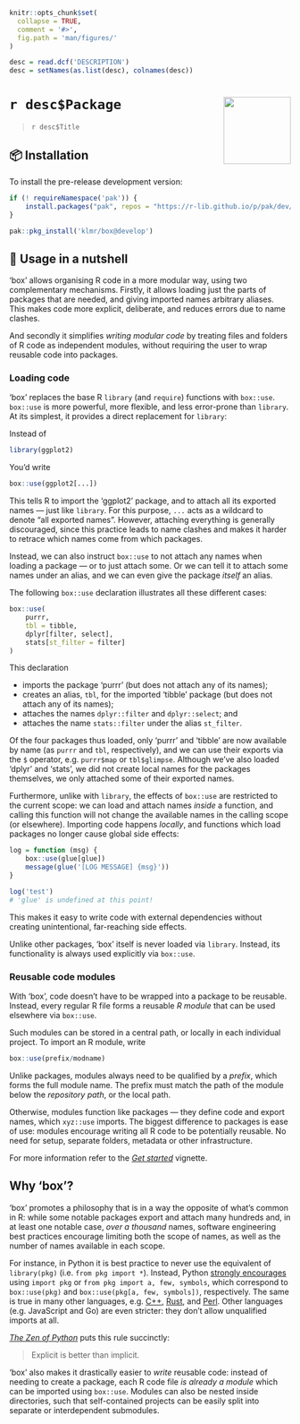<!-- README.md is generated from README.rmd. Please edit that file instead! -->

```r
knitr::opts_chunk$set(
  collapse = TRUE,
  comment = '#>',
  fig.path = 'man/figures/'
)

desc = read.dcf('DESCRIPTION')
desc = setNames(as.list(desc), colnames(desc))
```

# `r desc$Package` <img src="man/figures/box.svg" align="right" alt="" width="120"/>

> `r desc$Title`

## 📦 Installation

To install the pre-release development version:

```r
if (! requireNamespace('pak')) {
    install.packages("pak", repos = "https://r-lib.github.io/p/pak/dev/")
}

pak::pkg_install('klmr/box@develop')
```

## 🥜 Usage in a nutshell

‘box’ allows organising R code in a more modular way, using two complementary
mechanisms. Firstly, it allows loading just the parts of packages that are
needed, and giving imported names arbitrary aliases. This makes code more
explicit, deliberate, and reduces errors due to name clashes.

And secondly it simplifies *writing modular code* by treating files and folders
of R code as independent modules, without requiring the user to wrap reusable
code into packages.

### Loading code

‘box’ replaces the base R `library` (and `require`) functions with `box::use`.
`box::use` is more powerful, more flexible, and less error-prone than `library`.
At its simplest, it provides a direct replacement for `library`:

Instead of

```r
library(ggplot2)
```

You’d write

```r
box::use(ggplot2[...])
```

This tells R to import the ‘ggplot2’ package, and to attach all its exported
names — just like `library`. For this purpose, `...` acts as a wildcard to
denote “all exported names”. However, attaching everything is generally
discouraged, since this practice leads to name clashes and makes it harder to
retrace which names come from which packages.

Instead, we can also instruct `box::use` to not attach any names when loading a
package — or to just attach some. Or we can tell it to attach some names under
an alias, and we can even give the package *itself* an alias.

The following `box::use` declaration illustrates all these different cases:

```r
box::use(
    purrr,
    tbl = tibble,
    dplyr[filter, select],
    stats[st_filter = filter]
)
```

This declaration

* imports the package ‘purrr’ (but does not attach any of its names);
* creates an alias, `tbl`, for the imported ‘tibble’ package (but does not
  attach any of its names);
* attaches the names `dplyr::filter` and `dplyr::select`; and
* attaches the name `stats::filter` under the alias `st_filter`.

Of the four packages thus loaded, only ‘purrr’ and ‘tibble’ are now available by
name (as `purrr` and `tbl`, respectively), and we can use their exports via the
`$` operator, e.g. `purrr$map` or `tbl$glimpse`. Although we’ve also loaded
‘dplyr’ and ‘stats’, we did not create local names for the packages themselves,
we only attached some of their exported names.

Furthermore, unlike with `library`, the effects of `box::use` are restricted to
the current scope: we can load and attach names *inside* a function, and calling
this function will not change the available names in the calling scope (or
elsewhere). Importing code happens *locally*, and functions which load packages
no longer cause global side effects:

```r
log = function (msg) {
    box::use(glue[glue])
    message(glue('[LOG MESSAGE] {msg}'))
}

log('test')
# 'glue' is undefined at this point!
```

This makes it easy to write code with external dependencies without creating
unintentional, far-reaching side effects.

Unlike other packages, ‘box’ itself is never loaded via `library`. Instead, its
functionality is always used explicitly via `box::use`.

### Reusable code modules

With ‘box’, code doesn’t have to be wrapped into a package to be reusable.
Instead, every regular R file forms a reusable *R module* that can be used
elsewhere via `box::use`.

Such modules can be stored in a central path, or locally in each individual
project. To import an R module, write

```r
box::use(prefix/modname)
```

Unlike packages, modules always need to be qualified by a *prefix*, which forms
the full module name. The prefix must match the path of the module below the
*repository path*, or the local path.

Otherwise, modules function like packages — they define code and export names,
which `xyz::use` imports. The biggest difference to packages is ease of use:
modules encourage writing all R code to be potentially reusable. No need for
setup, separate folders, metadata or other infrastructure.

For more information refer to the *[Get started][]* vignette.

## Why ‘box’?

‘box’ promotes a philosophy that is in a way the opposite of what’s common in R:
while some notable packages export and attach many hundreds and, in at least one
notable case, *over a thousand* names, software engineering best practices
encourage limiting both the scope of names, as well as the number of names
available in each scope.

For instance, in Python it is best practice to never use the equivalent of
`library(pkg)` (i.e. `from pkg import *`). Instead, Python [strongly
encourages][pep8] using `import pkg` or `from pkg import a, few, symbols`, which
correspond to `box::use(pkg)` and `box::use(pkg[a, few, symbols])`,
respectively. The same is true in many other languages, e.g. [C++][], [Rust][],
and [Perl][]. Other languages (e.g. JavaScript and Go) are even stricter: they
don’t allow unqualified imports at all.

[*The Zen of Python*][pep20] puts this rule succinctly:

> Explicit is better than implicit.

‘box’ also makes it drastically easier to *write* reusable code: instead of
needing to create a package, each R code file *is already a module* which can be
imported using `box::use`. Modules can also be nested inside directories, such
that self-contained projects can be easily split into separate or interdependent
submodules.

[pep8]: https://www.python.org/dev/peps/pep-0008/#imports
[Get started]: https://klmr.me/box/articles/box.html
[C++]: https://isocpp.github.io/CppCoreGuidelines/CppCoreGuidelines#Rs-using
[Rust]: https://stackoverflow.com/q/23839699/1968
[Perl]: https://perldoc.perl.org/Exporter#Selecting-What-to-Export
[pep20]: https://www.python.org/dev/peps/pep-0020/
